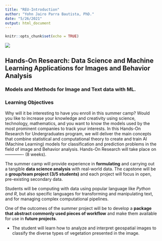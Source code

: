 ```yaml
---
title: "REU-Introduction"
author: "Yohn Jairo Parra Bautista, PhD."
date: "5/26/2021"
output: html_document
---
```


```r
knitr::opts_chunk$set(echo = TRUE)
```

![ ](Famulogo.png)

## Hands-On Research:  Data Science and Machine Learning Applications for Images and Behavior Analysis

### Models and Methods for Image and Text data with ML.

### Learning Objectives

Why will it be interesting to have you enroll in this summer camp? Would you like to increase your knowledge and creativity using science, technology, mathematics, and you want to know the models used by the most prominent companies to track your interests. In this Hands-On Research for Undergraduates program, we will deliver the main concepts that combine statistical and computational theory to create and train AI (Machine Learning) models for classification and prediction problems in the field of image and Behavior analysis. Hands-On Research will take place on ------------- (8 weeks).    

The summer camp will provide experience in **formulating** and carrying out a tangible **data science analysis** with real-world data. The capstone will be a **group/team project (3/5 students)** and each project will focus in open, pre-existing secondary data.  

Students will be computing with data using popular language like *Python and R*, but also specific languages for transforming and manipulating text, and for managing complex computational pipelines.  

One of the outcomes of the summer project will be to develop a **package that abstract commonly used pieces of workflow** and make them available for use in **future projects**. 

* The student will learn how to analyze and interpret geospatial images to classify the diverse types of vegetation presented in the image.

